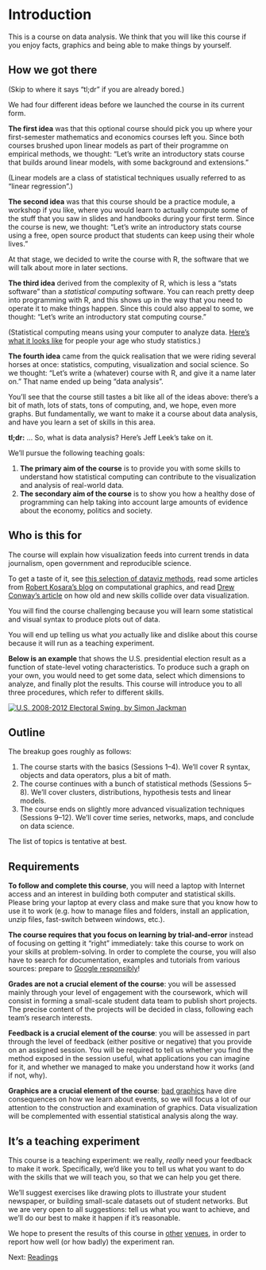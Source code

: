 <style>@import url(style.css);</style>

# Introduction

This is a course on data analysis. We think that you will like this course if you enjoy facts, graphics and being able to make things by yourself.

## How we got there

(Skip to where it says "tl;dr" if you are already bored.)

We had four different ideas before we launched the course in its current form.

__The first idea__ was that this optional course should pick you up where your first-semester mathematics and economics courses left you. Since both courses brushed upon linear models as part of their programme on empirical methods, we thought: "Let's write an introductory stats course that builds around linear models, with some background and extensions."

(Linear models are a class of statistical techniques usually referred to as "linear regression".)

__The second idea__ was that this course should be a practice module, a workshop if you like, where you would learn to actually compute some of the stuff that you saw in slides and handbooks during your first term. Since the course is new, we thought: "Let's write an introductory stats course using a free, open source product that students can keep using their whole lives."

At that stage, we decided to write the course with R, the software that we will talk about more in later sections.

__The third idea__ derived from the complexity of R, which is less a "stats software" than a *statistical computing* software. You can reach pretty deep into programming with R, and this shows up in the way that you need to operate it to make things happen. Since this could also appeal to some, we thought: "Let's write an introductory stat computing course."

(Statistical computing means using your computer to analyze data. [Here's what it looks like](http://www.stat.cmu.edu/~cshalizi/statcomp/) for people your age who study statistics.)

__The fourth idea__ came from the quick realisation that we were riding several horses at once: statistics, computing, visualization and social science. So we thought: "Let's write a (whatever) course with R, and give it a name later on." That name ended up being "data analysis".

You'll see that the course still tastes a bit like all of the ideas above: there's a bit of math, lots of stats, tons of computing, and, we hope, even more graphs. But fundamentally, we want to make it a course about data analysis, and have you learn a set of skills in this area.

__tl;dr:__ ... So, what is data analysis? Here's Jeff Leek's take on it.



We'll pursue the following teaching goals:

1. __The primary aim of the course__ is to provide you with some skills to understand how statistical computing can contribute to the visualization and analysis of real-world data.
2. __The secondary aim of the course__ is to show you how a healthy dose of programming can help taking into account large amounts of evidence about the economy, politics and society.

## Who is this for

The course will explain how visualization feeds into current trends in data journalism, open government and reproducible science.

To get a taste of it, see [this selection of dataviz methods](http://selection.datavisualization.ch/), read some articles from [Robert Kosara's blog](http://eagereyes.org/) on computational graphics, and read [Drew Conway's article](http://www.drewconway.com/zia/?p=2378) on how old and new skills collide over data visualization.

You will find the course challenging because you will learn some statistical and visual syntax to produce plots out of data.

You will end up telling us what *you* actually like and dislike about this course because it will run as a teaching experiment.

__Below is an example__ that shows the U.S. presidential election result as a function of state-level voting characteristics. To produce such a graph on your own, you would need to get some data, select which dimensions to analyze, and finally plot the results. This course will introduce you to all three procedures, which refer to different skills.

[![U.S. 2008-2012 Electoral Swing, by Simon Jackman](images/swingAgainst08.png)](http://jackman.stanford.edu/blog/?p=2620)

## Outline

The breakup goes roughly as follows:

1. The course starts with the basics (Sessions 1--4). We'll cover R syntax, objects and data operators, plus a bit of math.
2. The course continues with a bunch of statistical methods (Sessions 5--8). We'll cover clusters, distributions, hypothesis tests and linear models.
3. The course ends on slightly more advanced visualization techniques (Sessions 9--12). We'll cover time series, networks, maps, and conclude on data science.

The list of topics is tentative at best.

## Requirements

__To follow and complete this course__, you will need a laptop with Internet access and an interest in building both computer and statistical skills. Please bring your laptop at every class and make sure that you know how to use it to work (e.g. how to manage files and folders, install an application, unzip files, fast-switch between windows, etc.).

__The course requires that you focus on learning by trial-and-error__ instead of focusing on getting it "right" immediately: take this course to work on your skills at problem-solving. In order to complete the course, you will also have to search for documentation, examples and tutorials from various sources: prepare to [Google responsibly](http://agbeat.com/real-estate-technology-new-media/google-cheat-sheet-every-trick-you-need-to-master-search/)!

__Grades are not a crucial element of the course__: you will be assessed mainly through your level of engagement with the coursework, which will consist in forming a small-scale student data team to publish short projects. The precise content of the projects will be decided in class, following each team's research interests.

__Feedback is a crucial element of the course__: you will be assessed in part through the level of feedback (either positive or negative) that you provide on an assigned session. You will be required to tell us whether you find the method exposed in the session useful, what applications you can imagine for it, and whether we managed to make you understand how it works (and if not, why).

__Graphics are a crucial element of the course__: [bad graphics](http://andrewgelman.com/2011/09/worst-graph-of-the-year/) have dire consequences on how we learn about events, so we will focus a lot of our attention to the construction and examination of graphics. Data visualization will be complemented with essential statistical analysis along the way.

## It's a teaching experiment

This course is a teaching experiment: we really, *really* need your feedback to make it work. Specifically, we'd like you to tell us what you want to do with the skills that we will teach you, so that we can help you get there.

We'll suggest exercises like drawing plots to illustrate your student newspaper, or building small-scale datasets out of student networks. But we are very open to all suggestions: tell us what you want to achieve, and we'll do our best to make it happen if it's reasonable.

We hope to present the results of this course in [other](http://r2013-lyon.sciencesconf.org/) [venues](http://ecprnet.eu/Events/PanelList.aspx?EventID=5&SectionID=52), in order to report how well (or how badly) the experiment ran.

Next: [Readings](02_readings.html)